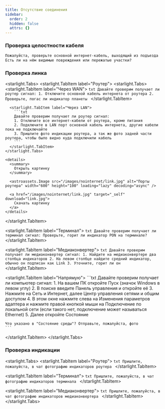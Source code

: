 ```yaml
---
title: Отсутствие соединения
sidebar:
  order: 2
  hidden: false
  attrs: {}
---
```

### Проверка целостности кабеля

```txt
Пожалуйста, проверьте основной интернет-кабель, выходящий из подъезда
Есть ли на нём видимые повреждения или пережатые участки?
```

### Проверка линка

<starlight.Tabs>
  <starlight.TabItem label="Роутер">
    <starlight.Tabs>
      <starlight.TabItem label="Через WAN">
        ```txt
        Давайте проверим получает ли роутер сигнал:
        1. Отключите основной кабель интернета от роутера
        2. Проверьте, погас ли индикатор планеты
        ```
      </starlight.TabItem>

      <starlight.TabItem label="Через LAN">
        ```txt
        Давайте проверим получает ли роутер сигнал:
        1. Отключите все интернет-кабели от роутера, кроме питания
        2. Подключите в LAN порт основной кабель интернета, другие кабели пока не подключайте
        3. Пришлите фото индикации роутера, а так же фото задней части роутера, чтобы было видно куда подключили кабель
        ```
      </starlight.TabItem>
    </starlight.Tabs>

    <details>
      <summary>
        Открыть картинку
      </summary>

      <astroassets.Image src="/images/nointernet/link.jpg" alt="Порты роутера" width="600" height="100" loading="lazy" decoding="async" />

      <a href="/images/nointernet/link.jpg" target="_self" download="link.jpg">
        Скачать картинку
      </a>
    </details>
  </starlight.TabItem>

  <starlight.TabItem label="Терминал">
    ```txt
    Давайте проверим получает ли терминал сигнал:
    Проверьте, горит ли индикатор PON на терминале?
    ```
  </starlight.TabItem>

  <starlight.TabItem label="Медиаконвертер">
    ```txt
    Давайте проверим получает ли медиаконвертер сигнал:
    1. Найдите на медиаконвертере два столбца индикаторов
    2. На левом столбце найдите средний индикатор, обычно он подписан как Link
    3. Уточните, горит ли он
    ```
  </starlight.TabItem>

  <starlight.TabItem label="Напрямую">
    ```txt
    Давайте проверим получает ли компьютер сигнал:
    1. На вашем ПК откройте Пуск (значок Windows в левом углу)
    2. В поиске введите Панель управления и откройте её
    3. Нажмите на Сеть и Интернет, далее Центр управления сетями и общим доступом
    4. В этом окне нажмите слева на Изменения параметров адаптера и нажмите правой кнопкой мыши на Подключение по
    локальной сети (если такого нет, подключение может называться Ethernet)
    5. Далее откройте Состояние

    Что указано в "Состояние среды"? Отправьте, пожалуйста, фото
    ```
  </starlight.TabItem>
</starlight.Tabs>

### Проверка индикации

<starlight.Tabs>
  <starlight.TabItem label="Роутер">
    ```txt
    Пришлите, пожалуйста, в чат фотографию индикаторов роутера
    ```
  </starlight.TabItem>

  <starlight.TabItem label="Терминал">
    ```txt
    Пришлите, пожалуйста, в чат фотографию индикаторов терминала
    ```
  </starlight.TabItem>

  <starlight.TabItem label="Медиаконвертер">
    ```txt
    Пришлите, пожалуйста, в чат фотографию индикаторов медиаконвертера
    ```
  </starlight.TabItem>
</starlight.Tabs>
